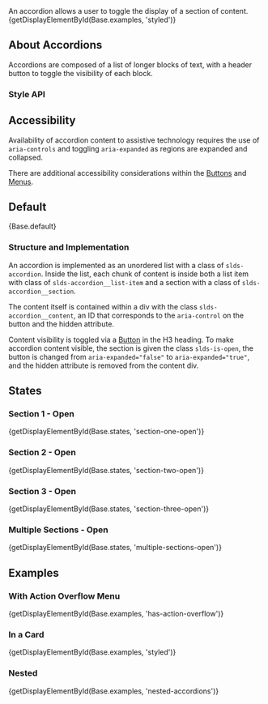 
<div className="doc lead">
  An accordion allows a user to toggle the display of a section of content.
</div>

<CodeView exampleOnly>
  {getDisplayElementById(Base.examples, 'styled')}
</CodeView>

## About Accordions

Accordions are composed of a list of longer blocks of text, with a header button to toggle the visibility of each block.

### Style API

<StyleApiTable component="accordion" />

## Accessibility

Availability of accordion content to assistive technology requires the use of `aria-controls` and toggling `aria-expanded` as regions are expanded and collapsed.

There are additional accessibility considerations within the [Buttons](/components/buttons) and [Menus](/components/menus).

## Default

<CodeView>{Base.default}</CodeView>

### Structure and Implementation

An accordion is implemented as an unordered list with a class of `slds-accordion`. Inside the list, each chunk of content is inside both a list item with class of `slds-accordion__list-item` and a section with a class of `slds-accordion__section`.

The content itself is contained within a div with the class `slds-accordion__content`, an ID that corresponds to the `aria-control` on the button and the hidden attribute.

Content visibility is toggled via a [Button](/components/buttons) in the H3 heading. To make accordion content visible, the section is given the class `slds-is-open`, the button is changed from `aria-expanded="false"` to `aria-expanded="true"`, and the hidden attribute is removed from the content div.

## States

### Section 1 - Open

<CodeView>{getDisplayElementById(Base.states, 'section-one-open')}</CodeView>

### Section 2 - Open

<CodeView>{getDisplayElementById(Base.states, 'section-two-open')}</CodeView>

### Section 3 - Open

<CodeView>{getDisplayElementById(Base.states, 'section-three-open')}</CodeView>

### Multiple Sections - Open

<CodeView>
  {getDisplayElementById(Base.states, 'multiple-sections-open')}
</CodeView>

## Examples

### With Action Overflow Menu

<CodeView>
  {getDisplayElementById(Base.examples, 'has-action-overflow')}
</CodeView>

### In a Card

<CodeView>{getDisplayElementById(Base.examples, 'styled')}</CodeView>

### Nested

<CodeView>{getDisplayElementById(Base.examples, 'nested-accordions')}</CodeView>
